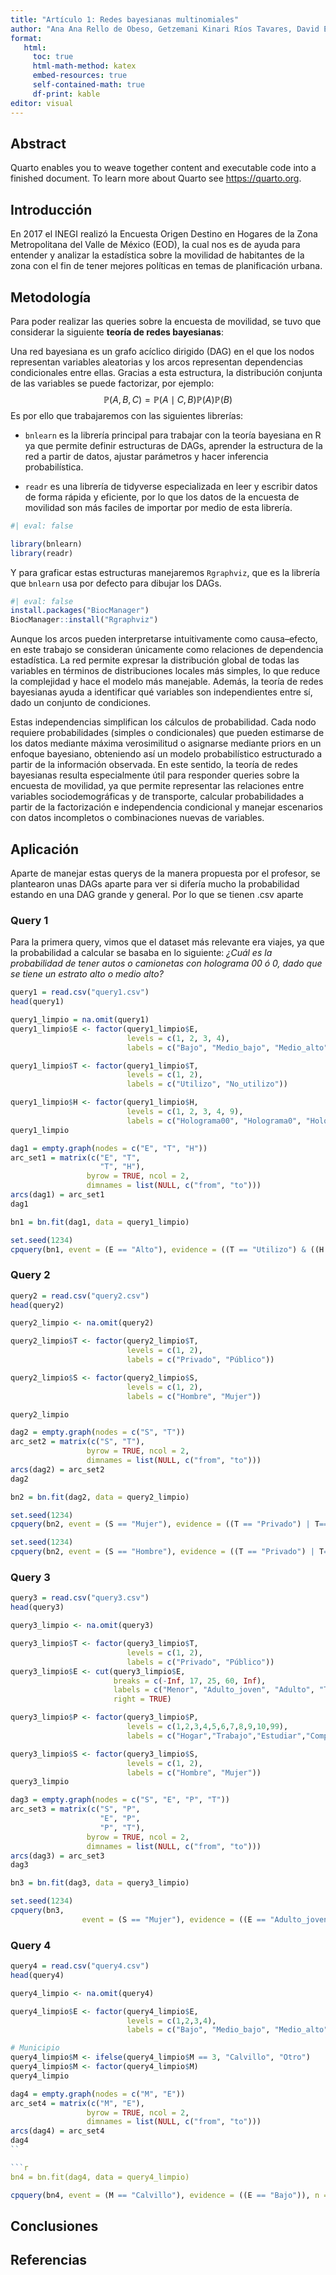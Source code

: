 ```yaml
---
title: "Artículo 1: Redes bayesianas multinomiales"
author: "Ana Ana Rello de Obeso, Getzemani Kinari Ríos Tavares, David Esteban Flores Medina"
format:
   html:
     toc: true
     html-math-method: katex
     embed-resources: true
     self-contained-math: true
     df-print: kable
editor: visual
---
```


## Abstract

Quarto enables you to weave together content and executable code into a finished document. To learn more about Quarto see <https://quarto.org>.

## Introducción

En 2017 el INEGI realizó la Encuesta Origen Destino en Hogares de la Zona Metropolitana del Valle de México (EOD), la cual nos es de ayuda para entender y analizar la estadística sobre la movilidad de habitantes de la zona con el fin de tener mejores políticas en temas de planificación urbana.

## Metodología

Para poder realizar las queries sobre la encuesta de movilidad, se tuvo que considerar la siguiente **teoría de redes bayesianas**:

Una red bayesiana es un grafo acíclico dirigido (DAG) en el que los nodos representan variables aleatorias y los arcos representan dependencias condicionales entre ellas. Gracias a esta estructura, la distribución conjunta de las variables se puede factorizar, por ejemplo: 
$$
  \mathbb{P}(A, B, C) = \mathbb{P}(A \mid C, B)\mathbb{P}(A)\mathbb{P}(B)
$$ 
Es por ello que trabajaremos con las siguientes librerías:

-   `bnlearn` es la librería principal para trabajar con la teoría bayesiana en R ya que permite definir estructuras de DAGs, aprender la estructura de la red a partir de datos, ajustar parámetros y hacer inferencia probabilística.

-   `readr` es una librería de tidyverse especializada en leer y escribir datos de forma rápida y eficiente, por lo que los datos de la encuesta de movilidad son más faciles de importar por medio de esta librería.

```r
#| eval: false

library(bnlearn)
library(readr)
```

Y para graficar estas estructuras manejaremos `Rgraphviz`, que es la librería que `bnlearn` usa por defecto para dibujar los DAGs.

```r
#| eval: false
install.packages("BiocManager")
BiocManager::install("Rgraphviz")
```

Aunque los arcos pueden interpretarse intuitivamente como causa–efecto, en este trabajo se consideran únicamente como relaciones de dependencia estadística. La red permite expresar la distribución global de todas las variables en términos de distribuciones locales más simples, lo que reduce la complejidad y hace el modelo más manejable. Además, la teoría de redes bayesianas ayuda a identificar qué variables son independientes entre sí, dado un conjunto de condiciones.

Estas independencias simplifican los cálculos de probabilidad. Cada nodo requiere probabilidades (simples o condicionales) que pueden estimarse de los datos mediante máxima verosimilitud o asignarse mediante priors en un enfoque bayesiano, obteniendo así un modelo probabilístico estructurado a partir de la información observada. En este sentido, la teoría de redes bayesianas resulta especialmente útil para responder queries sobre la encuesta de movilidad, ya que permite representar las relaciones entre variables sociodemográficas y de transporte, calcular probabilidades a partir de la factorización e independencia condicional y manejar escenarios con datos incompletos o combinaciones nuevas de variables.

## Aplicación

Aparte de manejar estas querys de la manera propuesta por el profesor, se plantearon unas DAGs aparte para ver si difería mucho la probabilidad estando en una DAG grande y general. Por lo que se tienen .csv aparte 

### Query 1

Para la primera query, vimos que el dataset más relevante era viajes, ya que la probabilidad a calcular se basaba en lo siguiente: *¿Cuál es la probabilidad de tener autos o camionetas con holograma 00 ó 0, dado que se tiene un estrato alto o medio alto?*

```r
query1 = read.csv("query1.csv")
head(query1)
```

```r
query1_limpio = na.omit(query1)
query1_limpio$E <- factor(query1_limpio$E,
                          levels = c(1, 2, 3, 4),
                          labels = c("Bajo", "Medio_bajo", "Medio_alto", "Alto"))

query1_limpio$T <- factor(query1_limpio$T,
                          levels = c(1, 2),
                          labels = c("Utilizo", "No_utilizo"))

query1_limpio$H <- factor(query1_limpio$H,
                          levels = c(1, 2, 3, 4, 9),
                          labels = c("Holograma00", "Holograma0", "Holograma1", "Holograma2", "No_sabe"))
query1_limpio
```

```r
dag1 = empty.graph(nodes = c("E", "T", "H"))
arc_set1 = matrix(c("E", "T", 
                    "T", "H"), 
                 byrow = TRUE, ncol = 2,
                 dimnames = list(NULL, c("from", "to")))
arcs(dag1) = arc_set1
dag1
```

```r
bn1 = bn.fit(dag1, data = query1_limpio)
```

```r
set.seed(1234)
cpquery(bn1, event = (E == "Alto"), evidence = ((T == "Utilizo") & ((H == "Holograma00") | (H == "Holograma0"))), n = 10^6)
```
### Query 2

```r
query2 = read.csv("query2.csv")
head(query2)
```

```r
query2_limpio <- na.omit(query2)

query2_limpio$T <- factor(query2_limpio$T,
                          levels = c(1, 2),
                          labels = c("Privado", "Público"))

query2_limpio$S <- factor(query2_limpio$S,
                          levels = c(1, 2),
                          labels = c("Hombre", "Mujer"))

query2_limpio
```

```r
dag2 = empty.graph(nodes = c("S", "T"))
arc_set2 = matrix(c("S", "T"), 
                 byrow = TRUE, ncol = 2,
                 dimnames = list(NULL, c("from", "to")))
arcs(dag2) = arc_set2
dag2
```
```r
bn2 = bn.fit(dag2, data = query2_limpio)
```

```r
set.seed(1234)
cpquery(bn2, event = (S == "Mujer"), evidence = ((T == "Privado") | T== "Público"), n = 10^6)
```

```r
set.seed(1234)
cpquery(bn2, event = (S == "Hombre"), evidence = ((T == "Privado") | T== "Público"), n = 10^6)
```

### Query 3

```r
query3 = read.csv("query3.csv")
head(query3)
```

```r
query3_limpio <- na.omit(query3)

query3_limpio$T <- factor(query3_limpio$T,
                          levels = c(1, 2),
                          labels = c("Privado", "Público"))
query3_limpio$E <- cut(query3_limpio$E,
                       breaks = c(-Inf, 17, 25, 60, Inf),
                       labels = c("Menor", "Adulto_joven", "Adulto", "Tercera_edad"),
                       right = TRUE)

query3_limpio$P <- factor(query3_limpio$P,
                          levels = c(1,2,3,4,5,6,7,8,9,10,99),
                          labels = c("Hogar","Trabajo","Estudiar","Compras","Recreación", "Llevar_recoger","Trámite","Médico","Religión","No_sabe","No_responde"))

query3_limpio$S <- factor(query3_limpio$S,
                          levels = c(1, 2),
                          labels = c("Hombre", "Mujer"))
query3_limpio
```

```r
dag3 = empty.graph(nodes = c("S", "E", "P", "T"))
arc_set3 = matrix(c("S", "P", 
                    "E", "P",
                    "P", "T"), 
                 byrow = TRUE, ncol = 2,
                 dimnames = list(NULL, c("from", "to")))
arcs(dag3) = arc_set3
dag3
```
```r
bn3 = bn.fit(dag3, data = query3_limpio)
```

```r
set.seed(1234)
cpquery(bn3,
                event = (S == "Mujer"), evidence = ((E == "Adulto_joven") & (T == "Público") & (P == "Hogar" | P == "Trabajo")), n = 10^6)  
```

### Query 4

```r
query4 = read.csv("query4.csv")
head(query4)
```

```r
query4_limpio <- na.omit(query4)

query4_limpio$E <- factor(query4_limpio$E,
                          levels = c(1,2,3,4),
                          labels = c("Bajo", "Medio_bajo", "Medio_alto", "Alto"))

# Municipio
query4_limpio$M <- ifelse(query4_limpio$M == 3, "Calvillo", "Otro")
query4_limpio$M <- factor(query4_limpio$M)
query4_limpio
```

```r
dag4 = empty.graph(nodes = c("M", "E"))
arc_set4 = matrix(c("M", "E"), 
                 byrow = TRUE, ncol = 2,
                 dimnames = list(NULL, c("from", "to")))
arcs(dag4) = arc_set4
dag4
``

```r
bn4 = bn.fit(dag4, data = query4_limpio)
```

```r
cpquery(bn4, event = (M == "Calvillo"), evidence = ((E == "Bajo")), n = 10^6)
```


## Conclusiones

## Referencias
